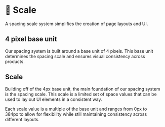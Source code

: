 
# 📏 Scale

A spacing scale system simplifies the creation of page layouts and UI.

## 4 pixel base unit
Our spacing system is built around a base unit of 4 pixels. This base unit determines the spacing scale and ensures visual consistency across products.

## Scale
Building off of the 4px base unit, the main foundation of our spacing system is the spacing scale. This scale is a limited set of space values that can be used to lay out UI elements in a consistent way.

Each scale value is a multiple of the base unit and ranges from 0px to 384px to allow for flexibility while still maintaining consistency across different layouts. 

<br/>
<br/>
<ScaleCardList />